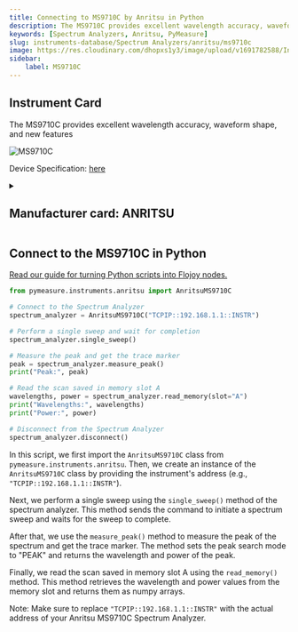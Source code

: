 ```yaml
---
title: Connecting to MS9710C by Anritsu in Python
description: The MS9710C provides excellent wavelength accuracy, waveform shape, and new features
keywords: [Spectrum Analyzers, Anritsu, PyMeasure] 
slug: instruments-database/Spectrum Analyzers/anritsu/ms9710c 
image: https://res.cloudinary.com/dhopxs1y3/image/upload/v1691782588/Instruments/Spectrum%20Analyzers/MS9710C/MS9710C.jpg
sidebar:
    label: MS9710C 
---
```



## Instrument Card

The MS9710C provides excellent wavelength accuracy, waveform shape, and new features


![MS9710C](https://res.cloudinary.com/dhopxs1y3/image/upload/v1691782588/Instruments/Spectrum%20Analyzers/MS9710C/MS9710C.jpg)

Device Specification: [here](https://dl.cdn-anritsu.com/en-us/test-measurement/files/Brochures-Datasheets-Catalogs/Brochure/MS9710C_E11000.pdf)

<details style={{ marginTop: "15px"}}>
<summary><h2 style={{display:'inline'}}>Manufacturer card: ANRITSU</h2></summary>

![ANRITSU](https://res.cloudinary.com/dhopxs1y3/image/upload/v1692125977/Instruments/Vendor%20Logos/Anritsu.png)

**Anritsu** Has Testing Solutions for Automotive, Government, Data Center, & IoT Industries. Test Solutions for IoT Devices, Government Radar, Automotive, & Signal Integrity.

- Headquarters: JAPAN
- Yearly Revenue (millions, USD): 670
- Vendor Website: [here](https://www.anritsu.com/en-us/)

</details>


<FeaturedInstrumentVideo category="SPECTRUM_ANALYZERS" />

## Connect to the MS9710C in Python

[Read our guide for turning Python scripts into Flojoy nodes.](https://docs.flojoy.ai/contribution/blocks/custom-flojoy-block/)



<Tabs>
<TabItem value="Flojoy" label="Flojoy" className="flojoy-instrument-tabs">

<SectionsCard category="SPECTRUM_ANALYZERS" manufacturer="Anritsu"></SectionsCard>

</TabItem>
<TabItem value="PyMeasure" label="PyMeasure">


```python
from pymeasure.instruments.anritsu import AnritsuMS9710C

# Connect to the Spectrum Analyzer
spectrum_analyzer = AnritsuMS9710C("TCPIP::192.168.1.1::INSTR")

# Perform a single sweep and wait for completion
spectrum_analyzer.single_sweep()

# Measure the peak and get the trace marker
peak = spectrum_analyzer.measure_peak()
print("Peak:", peak)

# Read the scan saved in memory slot A
wavelengths, power = spectrum_analyzer.read_memory(slot="A")
print("Wavelengths:", wavelengths)
print("Power:", power)

# Disconnect from the Spectrum Analyzer
spectrum_analyzer.disconnect()
```

In this script, we first import the `AnritsuMS9710C` class from `pymeasure.instruments.anritsu`. Then, we create an instance of the `AnritsuMS9710C` class by providing the instrument's address (e.g., `"TCPIP::192.168.1.1::INSTR"`).

Next, we perform a single sweep using the `single_sweep()` method of the spectrum analyzer. This method sends the command to initiate a spectrum sweep and waits for the sweep to complete.

After that, we use the `measure_peak()` method to measure the peak of the spectrum and get the trace marker. The method sets the peak search mode to "PEAK" and returns the wavelength and power of the peak.

Finally, we read the scan saved in memory slot A using the `read_memory()` method. This method retrieves the wavelength and power values from the memory slot and returns them as numpy arrays.

Note: Make sure to replace `"TCPIP::192.168.1.1::INSTR"` with the actual address of your Anritsu MS9710C Spectrum Analyzer.

</TabItem>
</Tabs>